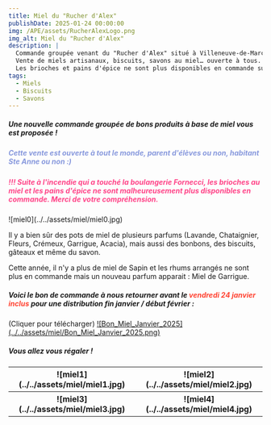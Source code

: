 ```yaml
---
title: Miel du "Rucher d'Alex"
publishDate: 2025-01-24 00:00:00
img: /APE/assets/RucherAlexLogo.png
img_alt: Miel du "Rucher d'Alex"
description: |
  Commande groupée venant du "Rucher d'Alex" situé à Villeneuve-de-Marc.
  Vente de miels artisanaux, biscuits, savons au miel… ouverte à tous.
  Les brioches et pains d'épice ne sont plus disponibles en commande suite à l'incendie qui a touché la boulangerie Fornecci.
tags:
  - Miels
  - Biscuits
  - Savons
---
```


<p>
<h5>Une nouvelle commande groupée de bons produits à base de miel vous est proposée !</h5>
<h5><span style="color:#8899DD">Cette vente est ouverte à tout le monde, parent d'élèves ou non, habitant Ste Anne ou non :)</span></h5>
<h5><span style="color:#FF4488">!!! Suite à l'incendie qui a touché la boulangerie Fornecci, les brioches au miel et les pains d'épice ne sont malheureusement plus disponibles en commande.
Merci de votre compréhension.</span></h5>
</p>

<p>
  ![miel0](../../assets/miel/miel0.jpg)
</p>

<p>
Il y a bien sûr des pots de miel de plusieurs parfums (Lavande, Chataignier, Fleurs, Crémeux, Garrigue, Acacia), mais aussi des bonbons, des biscuits, gâteaux et même du savon.
</p>

<p>
Cette année, il n'y a plus de miel de Sapin et les rhums arrangés ne sont plus en commande mais un nouveau parfum apparait : Miel de Garrigue.
</p>

<p>
<h5>
Voici le bon de commande à nous retourner avant le <span style="color:#FF4433">vendredi 24 janvier inclus</span>
pour une distribution fin janvier / début février :
</h5>
(Cliquer pour télécharger)
<a href='/APE/assets/Bon_Miel_Janvier_2025.pdf' target='_blank'>![Bon_Miel_Janvier_2025](../../assets/miel/Bon_Miel_Janvier_2025.png)</a>
</p>
<p>
<h5>Vous allez vous régaler !</h5>
</p>

<p>
<table>
    <tr >
        <th width='300'>
          ![miel1](../../assets/miel/miel1.jpg)
        </th>
        <th width='300'>
          ![miel2](../../assets/miel/miel2.jpg)
        </th>        
      </tr>
      <tr>
        <th width='300'>
          ![miel3](../../assets/miel/miel3.jpg)
        </th>
        <th width='300'>
          ![miel4](../../assets/miel/miel4.jpg)
        </th>
      </tr>
  </table>
</p>